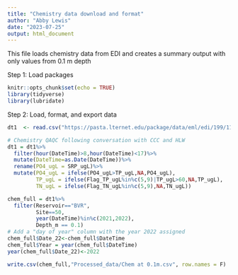 ```yaml
---
title: "Chemistry data download and format"
author: "Abby Lewis"
date: "2023-07-25"
output: html_document
---
```


This file loads chemistry data from EDI and creates a summary output with only values from 0.1 m depth

Step 1: Load packages
```r
knitr::opts_chunk$set(echo = TRUE)
library(tidyverse)
library(lubridate)
```


Step 2: Load, format, and export data
```r
dt1  <- read.csv("https://pasta.lternet.edu/package/data/eml/edi/199/11/509f39850b6f95628d10889d66885b76")

# Chemistry QAQC following conversation with CCC and HLW
dt1 = dt1%>%
  filter(hour(DateTime)>8,hour(DateTime)<17)%>%
  mutate(DateTime=as.Date(DateTime))%>%
  rename(PO4_ugL = SRP_ugL)%>%
  mutate(PO4_ugL = ifelse(PO4_ugL>TP_ugL,NA,PO4_ugL),
         TP_ugL = ifelse(Flag_TP_ugL%in%c(5,9)|TP_ugL>60,NA,TP_ugL),
         TN_ugL = ifelse(Flag_TN_ugL%in%c(5,9),NA,TN_ugL))

chem_full = dt1%>%
  filter(Reservoir=="BVR",
         Site==50,
         year(DateTime)%in%c(2021,2022),
         Depth_m == 0.1)
# Add a "day of year" column with the year 2022 assigned
chem_full$Date_22<-chem_full$DateTime
chem_full$Year = year(chem_full$DateTime)
year(chem_full$Date_22)<-2022

write.csv(chem_full,"Processed_data/Chem at 0.1m.csv", row.names = F)
```


